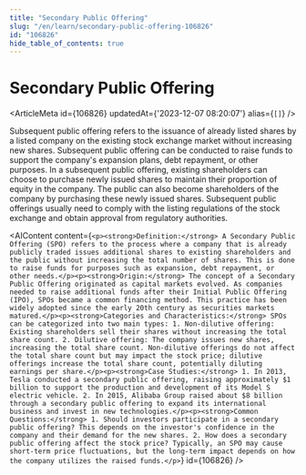 ```yaml
---
title: "Secondary Public Offering"
slug: "/en/learn/secondary-public-offering-106826"
id: "106826"
hide_table_of_contents: true
---
```



# Secondary Public Offering

<ArticleMeta id={106826} updatedAt={'2023-12-07 08:20:07'} alias={`[]`} />
<div className='border-solid border-b border-t-0 my-4 border-[var(--ifm-color-gray-300)]' />

Subsequent public offering refers to the issuance of already listed shares by a listed company on the existing stock exchange market without increasing new shares. Subsequent public offering can be conducted to raise funds to support the company's expansion plans, debt repayment, or other purposes. In a subsequent public offering, existing shareholders can choose to purchase newly issued shares to maintain their proportion of equity in the company. The public can also become shareholders of the company by purchasing these newly issued shares. Subsequent public offerings usually need to comply with the listing regulations of the stock exchange and obtain approval from regulatory authorities.

<AIContent content={`<p><strong>Definition:</strong> A Secondary Public Offering (SPO) refers to the process where a company that is already publicly traded issues additional shares to existing shareholders and the public without increasing the total number of shares. This is done to raise funds for purposes such as expansion, debt repayment, or other needs.</p><p><strong>Origin:</strong> The concept of a Secondary Public Offering originated as capital markets evolved. As companies needed to raise additional funds after their Initial Public Offering (IPO), SPOs became a common financing method. This practice has been widely adopted since the early 20th century as securities markets matured.</p><p><strong>Categories and Characteristics:</strong> SPOs can be categorized into two main types: 1. Non-dilutive offering: Existing shareholders sell their shares without increasing the total share count. 2. Dilutive offering: The company issues new shares, increasing the total share count. Non-dilutive offerings do not affect the total share count but may impact the stock price; dilutive offerings increase the total share count, potentially diluting earnings per share.</p><p><strong>Case Studies:</strong> 1. In 2013, Tesla conducted a secondary public offering, raising approximately $1 billion to support the production and development of its Model S electric vehicle. 2. In 2015, Alibaba Group raised about $8 billion through a secondary public offering to expand its international business and invest in new technologies.</p><p><strong>Common Questions:</strong> 1. Should investors participate in a secondary public offering? This depends on the investor's confidence in the company and their demand for the new shares. 2. How does a secondary public offering affect the stock price? Typically, an SPO may cause short-term price fluctuations, but the long-term impact depends on how the company utilizes the raised funds.</p>`} id={106826} />

